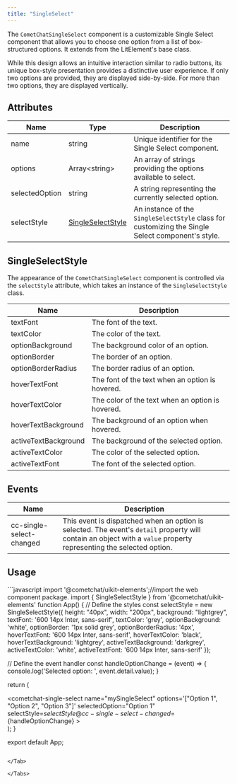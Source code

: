 ```yaml
---
title: "SingleSelect"
---
```


The `CometChatSingleSelect` component is a customizable Single Select component that allows you to choose one option from a list of box-structured options. It extends from the LitElement's base class.

While this design allows an intuitive interaction similar to radio buttons, its unique box-style presentation provides a distinctive user experience. If only two options are provided, they are displayed side-by-side. For more than two options, they are displayed vertically.

## Attributes

| Name           | Type                                                                   | Description                                                                                       |
| -------------- | ---------------------------------------------------------------------- | ------------------------------------------------------------------------------------------------- |
| name           | string                                                                 | Unique identifier for the Single Select component.                                                |
| options        | Array\<string>                                                         | An array of strings providing the options available to select.                                    |
| selectedOption | string                                                                 | A string representing the currently selected option.                                              |
| selectStyle    | [SingleSelectStyle](/docs/web-elements/singleselect#singleselectstyle) | An instance of the `SingleSelectStyle` class for customizing the Single Select component's style. |

## SingleSelectStyle

The appearance of the `CometChatSingleSelect` component is controlled via the `selectStyle` attribute, which takes an instance of the `SingleSelectStyle` class.

| Name                 | Description                                      |
| -------------------- | ------------------------------------------------ |
| textFont             | The font of the text.                            |
| textColor            | The color of the text.                           |
| optionBackground     | The background color of an option.               |
| optionBorder         | The border of an option.                         |
| optionBorderRadius   | The border radius of an option.                  |
| hoverTextFont        | The font of the text when an option is hovered.  |
| hoverTextColor       | The color of the text when an option is hovered. |
| hoverTextBackground  | The background of an option when hovered.        |
| activeTextBackground | The background of the selected option.           |
| activeTextColor      | The color of the selected option.                |
| activeTextFont       | The font of the selected option.                 |

## Events

| Name                     | Description                                                                                                                                                         |
| ------------------------ | ------------------------------------------------------------------------------------------------------------------------------------------------------------------- |
| cc-single-select-changed | This event is dispatched when an option is selected. The event's `detail` property will contain an object with a `value` property representing the selected option. |

## Usage

<Tabs>
<Tab title="JavaScript">
```javascript
import '@cometchat/uikit-elements';//import the web component package.
import { SingleSelectStyle } from '@cometchat/uikit-elements'
function App() {
  // Define the styles
  const selectStyle = new SingleSelectStyle({
    height: "40px",
    width: "200px",
    background: "lightgrey",
    textFont: '600 14px Inter, sans-serif',
    textColor: 'grey',
    optionBackground: 'white',
    optionBorder: '1px solid grey',
    optionBorderRadius: '4px',
    hoverTextFont: '600 14px Inter, sans-serif',
    hoverTextColor: 'black',
    hoverTextBackground: 'lightgrey',
    activeTextBackground: 'darkgrey',
    activeTextColor: 'white',
    activeTextFont: '600 14px Inter, sans-serif'
  });

  // Define the event handler
  const handleOptionChange = (event) => {
    console.log('Selected option: ', event.detail.value);
  }

  return (
    <div className="App">
      <cometchat-single-select
        name="mySingleSelect" 
        options='["Option 1", "Option 2", "Option 3"]' 
        selectedOption="Option 1"
        selectStyle=${selectStyle}
        @cc-single-select-changed=${handleOptionChange}
      ></cometchat-single-select>
    </div>
  );
}

export default App;
```

</Tab>

</Tabs>
